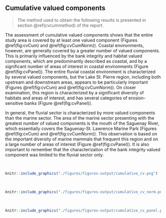 ## Cumulative valued components {#cvcumresult}

> The method used to obtain the following results is presented in section \@ref(cvcummethod) of the report.

The assessment of cumulative valued components shows that the entire study area is covered by at least one valued component (Figures \@ref(fig:cvCum) and \@ref(fig:cvCumNorm)). Coastal environments, however, are generally covered by a greater number of valued components. This is primarily influenced by the bank integrity and habitat valued components, which are predominantly described as coastal, and by a significant number of areas of interest in coastal environments (Figure \@ref(fig:cvPanel)). The entire fluvial coastal environment is characterized by several valued components, but the Lake St. Pierre region, including both upstream and downstream areas, appears to be particularly important (Figures \@ref(fig:cvCum) and \@ref(fig:cvCumNorm)). On closer examination, this region is characterized by a significant diversity of habitats and areas of interest, and has several categories of erosion-sensitive banks (Figure \@ref(fig:cvPanel)).

In general, the fluvial sector is characterized by more valued components than the marine sector. The area of the marine sector presenting with the greatest number of valued components is the mouth of the Saguenay River, which essentially covers the Saguenay-St. Lawrence Marine Park (Figures \@ref(fig:cvCum) and \@ref(fig:cvCumNorm)). This observation is based on the important diversity of marine mammals that frequent this region and on a large number of areas of interest (Figure \@ref(fig:cvPanel)). It is also important to remember that the characterization of the bank integrity valued component was limited to the fluvial sector only.

<br/>

```r
knitr::include_graphics("./figures/figures-output/cumulative_cv.png")
```

<br/>

```r
knitr::include_graphics("./figures/figures-output/cumulative_cv_norm.png")
```

<br/>

```r
knitr::include_graphics("./figures/figures-output/cumulative_cv_panel.png")
```

<br/>
